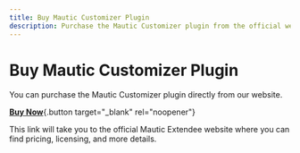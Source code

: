 ```yaml
---
title: Buy Mautic Customizer Plugin
description: Purchase the Mautic Customizer plugin from the official website.
---
```


# Buy Mautic Customizer Plugin

You can purchase the Mautic Customizer plugin directly from our website.

[**Buy Now**](https://www.mtcextendee.com/mautic-customizer-bundle/){.button target="_blank" rel="noopener"}

This link will take you to the official Mautic Extendee website where you can find pricing, licensing, and more details.
